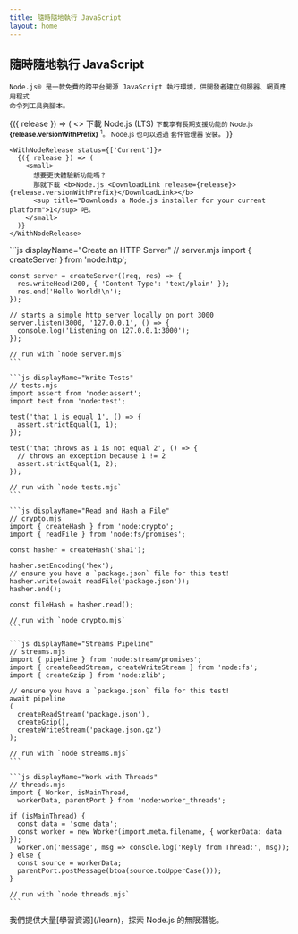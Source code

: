 ```yaml
---
title: 隨時隨地執行 JavaScript
layout: home
---
```


<section>
  <WithBadge section="index" />

  <div>
    <h1 className="special">隨時隨地執行 JavaScript</h1>

    Node.js® 是一款免費的跨平台開源 JavaScript 執行環境，供開發者建立伺服器、網頁應用程式
    命令列工具與腳本。

  </div>

  <div>
    <WithNodeRelease status={['LTS']}>
      {({ release }) => (
        <>
          <DownloadButton release={release}>下載 Node.js (LTS)</DownloadButton>
          <small>
            下載享有長期支援功能的 Node.js  <b>{release.versionWithPrefix}</b>
            <sup title="Downloads a Node.js installer for your current platform">1</sup>。
            Node.js 也可以透過 <Link href="/download/package-manager">套件管理器</Link> 安裝。
          </small>
        </>
      )}
    </WithNodeRelease>

    <WithNodeRelease status={['Current']}>
      {({ release }) => (
        <small>
          想要更快體驗新功能嗎？
          那就下載 <b>Node.js <DownloadLink release={release}>{release.versionWithPrefix}</DownloadLink></b>
          <sup title="Downloads a Node.js installer for your current platform">1</sup> 吧。
        </small>
      )}
    </WithNodeRelease>

  </div>
</section>

<section>
  <div>
    ```js displayName="Create an HTTP Server"
    // server.mjs
    import { createServer } from 'node:http';

    const server = createServer((req, res) => {
      res.writeHead(200, { 'Content-Type': 'text/plain' });
      res.end('Hello World!\n');
    });

    // starts a simple http server locally on port 3000
    server.listen(3000, '127.0.0.1', () => {
      console.log('Listening on 127.0.0.1:3000');
    });

    // run with `node server.mjs`
    ```

    ```js displayName="Write Tests"
    // tests.mjs
    import assert from 'node:assert';
    import test from 'node:test';

    test('that 1 is equal 1', () => {
      assert.strictEqual(1, 1);
    });

    test('that throws as 1 is not equal 2', () => {
      // throws an exception because 1 != 2
      assert.strictEqual(1, 2);
    });

    // run with `node tests.mjs`
    ```

    ```js displayName="Read and Hash a File"
    // crypto.mjs
    import { createHash } from 'node:crypto';
    import { readFile } from 'node:fs/promises';

    const hasher = createHash('sha1');

    hasher.setEncoding('hex');
    // ensure you have a `package.json` file for this test!
    hasher.write(await readFile('package.json'));
    hasher.end();

    const fileHash = hasher.read();

    // run with `node crypto.mjs`
    ```

    ```js displayName="Streams Pipeline"
    // streams.mjs
    import { pipeline } from 'node:stream/promises';
    import { createReadStream, createWriteStream } from 'node:fs';
    import { createGzip } from 'node:zlib';

    // ensure you have a `package.json` file for this test!
    await pipeline
    (
      createReadStream('package.json'),
      createGzip(),
      createWriteStream('package.json.gz')
    );

    // run with `node streams.mjs`
    ```

    ```js displayName="Work with Threads"
    // threads.mjs
    import { Worker, isMainThread,
      workerData, parentPort } from 'node:worker_threads';

    if (isMainThread) {
      const data = 'some data';
      const worker = new Worker(import.meta.filename, { workerData: data });
      worker.on('message', msg => console.log('Reply from Thread:', msg));
    } else {
      const source = workerData;
      parentPort.postMessage(btoa(source.toUpperCase()));
    }

    // run with `node threads.mjs`
    ```

  </div>
  我們提供大量[學習資源](/learn)，探索 Node.js 的無限潛能。
</section>
